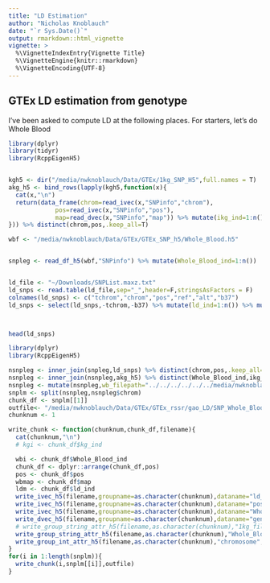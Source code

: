 ```yaml
---
title: "LD Estimation"
author: "Nicholas Knoblauch"
date: "`r Sys.Date()`"
output: rmarkdown::html_vignette
vignette: >
  %\VignetteIndexEntry{Vignette Title}
  %\VignetteEngine{knitr::rmarkdown}
  %\VignetteEncoding{UTF-8}
---
```



## GTEx LD estimation from genotype

I've been asked to compute LD at the following places.  For starters, let's do Whole Blood



```r
library(dplyr)
library(tidyr)
library(RcppEigenH5)


kgh5 <- dir("/media/nwknoblauch/Data/GTEx/1kg_SNP_H5",full.names = T)
akg_h5 <- bind_rows(lapply(kgh5,function(x){
  cat(x,"\n")
  return(data_frame(chrom=read_ivec(x,"SNPinfo","chrom"),
             pos=read_ivec(x,"SNPinfo","pos"),
             map=read_dvec(x,"SNPinfo","map")) %>% mutate(ikg_ind=1:n()))
})) %>% distinct(chrom,pos,.keep_all=T)

wbf <- "/media/nwknoblauch/Data/GTEx/GTEx_SNP_h5/Whole_Blood.h5"


snpleg <- read_df_h5(wbf,"SNPinfo") %>% mutate(Whole_Blood_ind=1:n())


ld_file <- "~/Downloads/SNPList.maxz.txt"
ld_snps <- read.table(ld_file,sep="_",header=F,stringsAsFactors = F) 
colnames(ld_snps) <- c("tchrom","chrom","pos","ref","alt","b37") 
ld_snps <- select(ld_snps,-tchrom,-b37) %>% mutate(ld_ind=1:n()) %>% mutate(rowname=scan(ld_file,what=character()))



head(ld_snps)
```

```r
library(dplyr)
library(RcppEigenH5)

nsnpleg <- inner_join(snpleg,ld_snps) %>% distinct(chrom,pos,.keep_all=T)
nsnpleg <- inner_join(nsnpleg,akg_h5) %>% distinct(Whole_Blood_ind,ikg_ind,.keep_all = T)
nsnpleg <- mutate(nsnpleg,wb_filepath="../../../../../../media/nwknoblauch/Data/GTEx/GTEx_SNP_h5/Whole_Blood.h5")
snplm <- split(nsnpleg,nsnpleg$chrom)
chunk_df <- snplm[[1]]
outfile<- "/media/nwknoblauch/Data/GTEx/GTEx_rssr/gao_LD/SNP_Whole_Blood.h5"
chunknum <- 1

write_chunk <- function(chunknum,chunk_df,filename){
  cat(chunknum,"\n")
  # kgi <- chunk_df$kg_ind

  wbi <- chunk_df$Whole_Blood_ind
  chunk_df <- dplyr::arrange(chunk_df,pos)
  pos <- chunk_df$pos
  wbmap <- chunk_df$map
  ldm <- chunk_df$ld_ind
  write_ivec_h5(filename,groupname=as.character(chunknum),dataname="ld_map",data=ldm)
  write_ivec_h5(filename,groupname=as.character(chunknum),dataname="pos",data=pos)
  write_ivec_h5(filename,groupname=as.character(chunknum),dataname="Whole_Blood",data=wbi,deflate_level=4)
  write_dvec_h5(filename,groupname=as.character(chunknum),dataname="genetic_map",data=wbmap,deflate_level=4)
  # write_group_string_attr_h5(filename,as.character(chunknum),"1kg_filepath",chunk_df$kg_filepath[1])
  write_group_string_attr_h5(filename,as.character(chunknum),"Whole_Blood_filepath",chunk_df$wb_filepath[1])
  write_group_int_attr_h5(filename,as.character(chunknum),"chromosome",chunk_df$chrom[1])
}
for(i in 1:length(snplm)){
  write_chunk(i,snplm[[i]],outfile)
}


```

